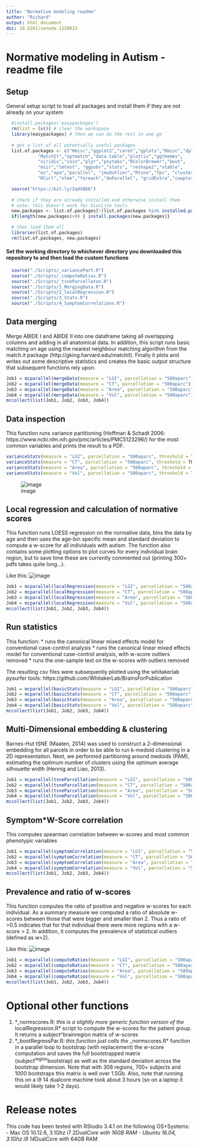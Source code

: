 ```yaml
---
title: "Normative modeling readme"
author: "Richard"
output: html_document
doi: 10.5281/zenodo.1158023
---
```

# Normative modeling in Autism - readme file

## Setup
General setup script to load all packages and install them if they are not already on your system

```r
  #install.packages('easypackages')
  rm(list = ls()) # clear the workspace
  library(easypackages) # then we can do the rest in one go
  
  # get a list of all potentially useful packages
  list.of.packages <- c("Hmisc","ggplot2","caret","gplots","Rmisc","dplyr",
            "MatchIt","optmatch","data.table","plotrix","ggthemes",
            "viridis","coin","plyr","psytabs","RColorBrewer","boot",
            "msir","lmtest", "ggpubr","stats", "reshape2","xtable",
            "ez","apa","parallel", "jmuOutlier","Rtsne","fpc", "cluster",
            "RCurl","nlme","foreach","doParallel", "gridExtra","cowplot")

  source("https://bit.ly/2q4XQ66")
  
  # check if they are already installed and otherwise install them
  # note: this doesn't work for biocLite tools
  new.packages <- list.of.packages[!(list.of.packages %in% installed.packages()[,"Package"])]
  if(length(new.packages)>0) { install.packages(new.packages)}

  # then load them all
  libraries(list.of.packages)
  rm(list.of.packages, new.packages)
```

#### Set the working directory to whichever directory you downloaded this repository to and then load the custom functions 
```r
  source("./Scripts/_variancePart.R")
  source("./Scripts/_computeRatios.R")
  source("./Scripts/_tsneParcellaton.R")
  source("./Scripts/1_MergingData.R")
  source("./Scripts/2_localRegression.R")
  source("./Scripts/3_Stats.R")
  source("./Scripts/4_SymptomCorrelations.R")
```

## Data merging
Merge ABIDE I and ABIDE II into one dataframe taking all overlapping columns and adding in all anatomical data. In addition, this script runs basic matching on age using the nearest neighbour matching algorithm from the match.it package (http://gking.harvard.edu/matchit). Finally it plots and writes out some descriptive statistics and creates the basic output structure that subsequent functions rely upon.
```r
Job1 = mcparallel(mergeData(measure = "LGI", parcellation = "500aparc"))
Job2 = mcparallel(mergeData(measure = "CT", parcellation = "500aparc"))
Job3 = mcparallel(mergeData(measure = "Area", parcellation = "500aparc"))
Job4 = mcparallel(mergeData(measure = "Vol", parcellation = "500aparc"))
mccollect(list(Job1, Job2, Job3, Job4))
```

## Data inspection
This function runs variance partitioning (Hoffman & Schadt 2006: https://www.ncbi.nlm.nih.gov/pmc/articles/PMC5123296/) for the most common variables and prints the result to a PDF.
```r
varianceStats(measure = "LGI", parcellation = "500aparc", threshold = TRUE)
varianceStats(measure = "CT", parcellation = "500aparc", threshold = TRUE)
varianceStats(measure = "Area", parcellation = "500aparc", threshold = TRUE)
varianceStats(measure = "Vol", parcellation = "500aparc", threshold = TRUE)
```
![image](./Plots/VarianceContribution.png)

## Local regression and calculation of normative scores
This function runs LOESS regression on the normative data, bins the data by age and then uses the age-bin specific mean and standard deviation to compute a w-score for all individuals with autism. The function also contains some plotting options to plot curves for every individual brain region, but to save time these are currently commented out (printing 300+ pdfs takes quite long...).

Like this:
![image](./Plots/Overview3.png)
```r
Job1 = mcparallel(localRegression(measure = "LGI", parcellation = "500aparc", threshold = TRUE))
Job2 = mcparallel(localRegression(measure = "CT", parcellation = "500aparc", threshold = TRUE))
Job3 = mcparallel(localRegression(measure = "Area", parcellation = "500aparc", threshold = TRUE))
Job4 = mcparallel(localRegression(measure = "Vol", parcellation = "500aparc", threshold = TRUE))
mccollect(list(Job1, Job2, Job3, Job4))
```

## Run statistics
This function: 
* runs the canonical linear mixed effects model for conventional case-control analysis
* runs the canonical linear mixed effects model for conventional case-control analysis, with w-score outliers removed
* runs the one-sample test on the w-scores with outliers removed

The resulting csv files were subsequently plotted using the whitakerlab pysurfer tools: https://github.com/WhitakerLab/BrainsForPublication
```r
Job1 = mcparallel(basicStats(measure = "LGI", parcellation = "500aparc", threshold = TRUE))
Job2 = mcparallel(basicStats(measure = "CT", parcellation = "500aparc", threshold = TRUE))
Job3 = mcparallel(basicStats(measure = "Area", parcellation = "500aparc", threshold = TRUE))
Job4 = mcparallel(basicStats(measure = "Vol", parcellation = "500aparc", threshold = TRUE))
mccollect(list(Job1, Job2, Job3, Job4))
```

## Multi-Dimensional embedding & clustering
Barnes-Hut tSNE (Maaten, 2014) was used to construct a 2-dimensional embedding for all parcels in order to be able to run k-medoid clustering in a 2D representation. Next, we performed partitioning around medoids (PAM), estimating the optimum number of clusters using the optimum average silhouette width (Hennig and Liao, 2013).

```r
Job1 = mcparallel(tsneParcellation(measure = "LGI", parcellation = "500aparc", threshold = TRUE))
Job2 = mcparallel(tsneParcellation(measure = "CT", parcellation = "500aparc", threshold = TRUE))
Job3 = mcparallel(tsneParcellation(measure = "Area", parcellation = "500aparc", threshold = TRUE))
Job4 = mcparallel(tsneParcellation(measure = "Vol", parcellation = "500aparc", threshold = TRUE))
mccollect(list(Job1, Job2, Job3, Job4))
```

## Symptom*W-Score correlation
This computes spearman correlation between w-scores and most common phenotypic variables
```r
Job1 = mcparallel(symptomCorrelation(measure = "LGI", parcellation = "500aparc", threshold = TRUE))
Job2 = mcparallel(symptomCorrelation(measure = "CT", parcellation = "500aparc", threshold = TRUE))
Job3 = mcparallel(symptomCorrelation(measure = "Area", parcellation = "500aparc", threshold = TRUE))
Job4 = mcparallel(symptomCorrelation(measure = "Vol", parcellation = "500aparc", threshold = TRUE))
mccollect(list(Job1, Job2, Job3, Job4))
```

## Prevalence and ratio of w-scores
This function computes the ratio of positive and negative w-scores for each individual. As a summary measure we computed a ratio of absolute w-scores between those that were bigger and smaller than 2. Thus a ratio of >0.5 indicates that for that individual there were more regions with a w-score > 2. In addition, it computes the prevalence of statistical outliers (defined as w>2).

Like this:
![image](./Plots/Prevalence.png)
```r
Job1 = mcparallel(computeRatios(measure = "LGI", parcellation = "500aparc", threshold = TRUE))
Job2 = mcparallel(computeRatios(measure = "CT", parcellation = "500aparc", threshold = TRUE))
Job3 = mcparallel(computeRatios(measure = "Area", parcellation = "500aparc", threshold = TRUE))
Job4 = mcparallel(computeRatios(measure = "Vol", parcellation = "500aparc", threshold = TRUE))
mccollect(list(Job1, Job2, Job3, Job4))
```

# Optional other functions
1. *_normscores.R*: this is a slightly more generic function version of the *localRegression.R* script to compute the w-scores for the patient group. It returns a subject^brainregion matrix of w-scores
2. *_bootRegressPar.R*: this function just calls the *_normscores.R* function in a parallel loop to bootstrap (with replacement) the w-score computation and saves the full bootstrapped matrix (subject^region^bootstrap) as well as the standard deviation across the bootstrap dimension. Note that with 308 regions, 700+ subjects and 1000 bootstraps this matrix is well over 1.5Gb. Also, note that running this on a i9 14 dualcore machine took about 3 hours (so on a laptop it would likely take 1-2 days).

# Release notes
This code has been tested with RStudio 3.4.1 on the following OS+Systems: 
- Mac OS 10.12.6, 3.1Ghz i7 2*DualCore with 16GB RAM
- Ubuntu 16.04, 3.1Ghz i9 14*DualCore with 64GB RAM